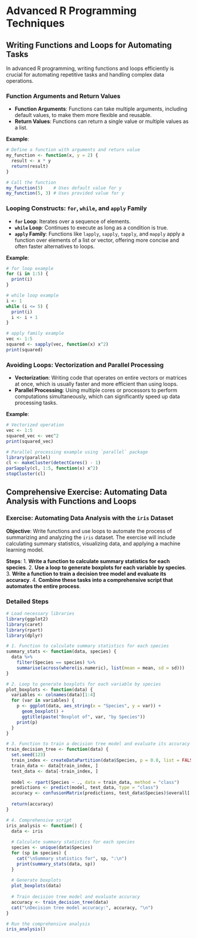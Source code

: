 # Advanced R Programming Techniques

## Writing Functions and Loops for Automating Tasks

In advanced R programming, writing functions and loops efficiently is crucial for automating repetitive tasks and handling complex data operations.

### Function Arguments and Return Values
- **Function Arguments**: Functions can take multiple arguments, including default values, to make them more flexible and reusable.
- **Return Values**: Functions can return a single value or multiple values as a list.

**Example**:

```r
# Define a function with arguments and return value
my_function <- function(x, y = 2) {
  result <- x * y
  return(result)
}

# Call the function
my_function(5)    # Uses default value for y
my_function(5, 3) # Uses provided value for y
```

### Looping Constructs: `for`, `while`, and `apply` Family
- **`for` Loop**: Iterates over a sequence of elements.
- **`while` Loop**: Continues to execute as long as a condition is true.
- **`apply` Family**: Functions like `lapply`, `sapply`, `tapply`, and `mapply` apply a function over elements of a list or vector, offering more concise and often faster alternatives to loops.

**Example**:

```r
# for loop example
for (i in 1:5) {
  print(i)
}

# while loop example
i <- 1
while (i <= 5) {
  print(i)
  i <- i + 1
}

# apply family example
vec <- 1:5
squared <- sapply(vec, function(x) x^2)
print(squared)
```

### Avoiding Loops: Vectorization and Parallel Processing
- **Vectorization**: Writing code that operates on entire vectors or matrices at once, which is usually faster and more efficient than using loops.
- **Parallel Processing**: Using multiple cores or processors to perform computations simultaneously, which can significantly speed up data processing tasks.

**Example**:

```r
# Vectorized operation
vec <- 1:5
squared_vec <- vec^2
print(squared_vec)

# Parallel processing example using `parallel` package
library(parallel)
cl <- makeCluster(detectCores() - 1)
parSapply(cl, 1:5, function(x) x^2)
stopCluster(cl)
```

## Comprehensive Exercise: Automating Data Analysis with Functions and Loops

### Exercise: Automating Data Analysis with the `iris` Dataset

**Objective**: Write functions and use loops to automate the process of summarizing and analyzing the `iris` dataset. The exercise will include calculating summary statistics, visualizing data, and applying a machine learning model.

**Steps**:
1. **Write a function to calculate summary statistics for each species**.
2. **Use a loop to generate boxplots for each variable by species**.
3. **Write a function to train a decision tree model and evaluate its accuracy**.
4. **Combine these tasks into a comprehensive script that automates the entire process**.

### Detailed Steps

```r
# Load necessary libraries
library(ggplot2)
library(caret)
library(rpart)
library(dplyr)

# 1. Function to calculate summary statistics for each species
summary_stats <- function(data, species) {
  data %>% 
    filter(Species == species) %>%
    summarise(across(where(is.numeric), list(mean = mean, sd = sd)))
}

# 2. Loop to generate boxplots for each variable by species
plot_boxplots <- function(data) {
  variables <- colnames(data)[1:4]
  for (var in variables) {
    p <- ggplot(data, aes_string(x = "Species", y = var)) + 
      geom_boxplot() +
      ggtitle(paste("Boxplot of", var, "by Species"))
    print(p)
  }
}

# 3. Function to train a decision tree model and evaluate its accuracy
train_decision_tree <- function(data) {
  set.seed(123)
  train_index <- createDataPartition(data$Species, p = 0.8, list = FALSE)
  train_data <- data[train_index, ]
  test_data <- data[-train_index, ]
  
  model <- rpart(Species ~ ., data = train_data, method = "class")
  predictions <- predict(model, test_data, type = "class")
  accuracy <- confusionMatrix(predictions, test_data$Species)$overall['Accuracy']
  
  return(accuracy)
}

# 4. Comprehensive script
iris_analysis <- function() {
  data <- iris
  
  # Calculate summary statistics for each species
  species <- unique(data$Species)
  for (sp in species) {
    cat("\nSummary statistics for", sp, ":\n")
    print(summary_stats(data, sp))
  }
  
  # Generate boxplots
  plot_boxplots(data)
  
  # Train decision tree model and evaluate accuracy
  accuracy <- train_decision_tree(data)
  cat("\nDecision tree model accuracy:", accuracy, "\n")
}

# Run the comprehensive analysis
iris_analysis()
```